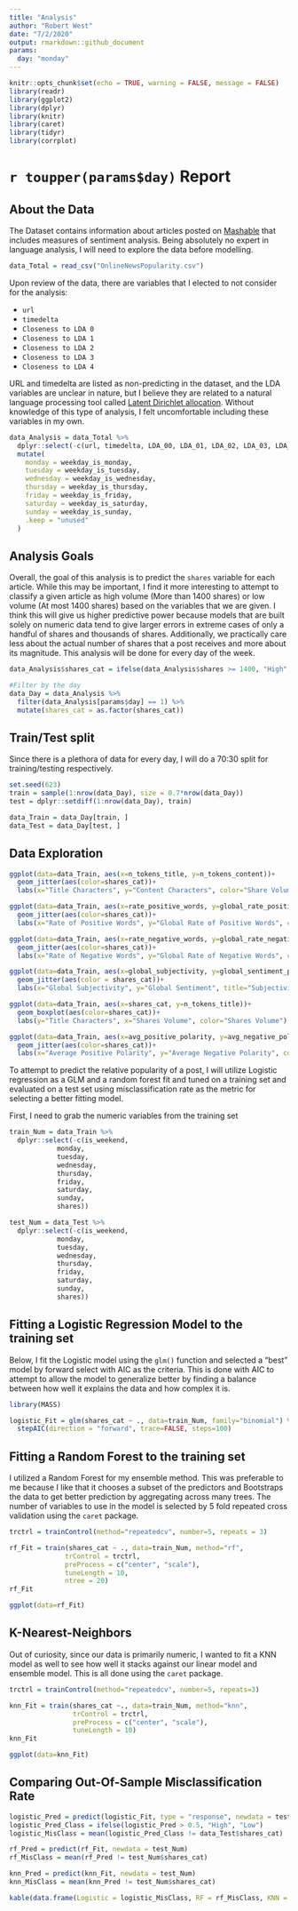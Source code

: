 ```yaml
---
title: "Analysis"
author: "Robert West"
date: "7/2/2020"
output: rmarkdown::github_document
params:
  day: "monday"
---
```


```r
knitr::opts_chunk$set(echo = TRUE, warning = FALSE, message = FALSE)
library(readr)
library(ggplot2)
library(dplyr)
library(knitr)
library(caret)
library(tidyr)
library(corrplot)
```

# `r toupper(params$day)` Report

## About the Data

The Dataset contains information about articles posted on [Mashable](https://mashable.com/) that includes measures of sentiment analysis. Being absolutely no expert in language analysis, I will need to explore the data before modelling. 
```r
data_Total = read_csv("OnlineNewsPopularity.csv")
```

Upon review of the data, there are variables that I elected to not consider for the analysis:  

* `url`  
* `timedelta`  
* `Closeness to LDA 0` 
* `Closeness to LDA 1`  
* `Closeness to LDA 2`  
* `Closeness to LDA 3`  
* `Closeness to LDA 4`  

URL and timedelta are listed as non-predicting in the dataset, and the LDA variables are unclear in nature, but I believe they are related to a natural language processing tool called [Latent Dirichlet allocation](https://en.wikipedia.org/wiki/Latent_Dirichlet_allocation). Without knowledge of this type of analysis, I felt uncomfortable including these variables in my own. 

```r
data_Analysis = data_Total %>%
  dplyr::select(-c(url, timedelta, LDA_00, LDA_01, LDA_02, LDA_03, LDA_04)) %>%
  mutate(
    monday = weekday_is_monday,
    tuesday = weekday_is_tuesday,
    wednesday = weekday_is_wednesday,
    thursday = weekday_is_thursday,
    friday = weekday_is_friday,
    saturday = weekday_is_saturday,
    sunday = weekday_is_sunday,
    .keep = "unused"
  )
```

## Analysis Goals
Overall, the goal of this analysis is to predict the `shares` variable for each article. While this may be important, I find it more interesting to attempt to classify a given article as high volume (More than 1400 shares) or low volume (At most 1400 shares) based on the variables that we are given. I think this will give us higher predictive power because models that are built solely on numeric data tend to give larger errors in extreme cases of only a handful of shares and thousands of shares. Additionally, we practically care less about the actual number of shares that a post receives and more about its magnitude. This analysis will be done for every day of the week. 

```r
data_Analysis$shares_cat = ifelse(data_Analysis$shares >= 1400, "High", "Low")

#Filter by the day
data_Day = data_Analysis %>% 
  filter(data_Analysis[params$day] == 1) %>%
  mutate(shares_cat = as.factor(shares_cat))
```

 
## Train/Test split
Since there is a plethora of data for every day, I will do a 70:30 split for training/testing respectively. 
```r
set.seed(623)
train = sample(1:nrow(data_Day), size = 0.7*nrow(data_Day))
test = dplyr::setdiff(1:nrow(data_Day), train)

data_Train = data_Day[train, ]
data_Test = data_Day[test, ]
```


## Data Exploration
```r
ggplot(data=data_Train, aes(x=n_tokens_title, y=n_tokens_content))+
  geom_jitter(aes(color=shares_cat))+
  labs(x="Title Characters", y="Content Characters", color="Share Volume", title="Title Vs Content in Characters")

ggplot(data=data_Train, aes(x=rate_positive_words, y=global_rate_positive_words))+
  geom_jitter(aes(color=shares_cat))+
  labs(x="Rate of Positive Words", y="Global Rate of Positive Words", color="Share Volume", title="Individual vs Global Positive Word Rate")

ggplot(data=data_Train, aes(x=rate_negative_words, y=global_rate_negative_words))+
  geom_jitter(aes(color=shares_cat))+
  labs(x="Rate of Negative Words", y="Global Rate of Negative Words", color="Share Volume", title="Individual vs Global Negative Word Rate")

ggplot(data=data_Train, aes(x=global_subjectivity, y=global_sentiment_polarity))+
  geom_jitter(aes(color = shares_cat))+
  labs(x="Global Subjectivity", y="Global Sentiment", title="Subjectivity Against Sentiment", color = "Share Volume")

ggplot(data=data_Train, aes(x=shares_cat, y=n_tokens_title))+
  geom_boxplot(aes(color=shares_cat))+
  labs(y="Title Characters", x="Shares Volume", color="Shares Volume")

ggplot(data=data_Train, aes(x=avg_positive_polarity, y=avg_negative_polarity))+
  geom_jitter(aes(color=shares_cat))+
  labs(x="Average Positive Polarity", y="Average Negative Polarity", color="Shares Volume", title="Average Positive vs Negative Polarity")
```


To attempt to predict the relative popularity of a post, I will utilize Logistic regression as a GLM and a random forest fit and tuned on a training set and evaluated on a test set using misclassification rate as the metric for selecting a better fitting model.

First, I need to grab the numeric variables from the training set
```r
train_Num = data_Train %>%
  dplyr::select(-c(is_weekend,
            monday,
            tuesday,
            wednesday,
            thursday,
            friday,
            saturday,
            sunday,
            shares))

test_Num = data_Test %>%
  dplyr::select(-c(is_weekend,
            monday,
            tuesday,
            wednesday,
            thursday,
            friday,
            saturday,
            sunday,
            shares))
```



## Fitting a Logistic Regression Model to the training set

Below, I fit the Logistic model using the `glm()` function and selected a "best" model by forward select with AIC as the criteria. This is done with AIC to attempt to allow the model to generalize better by finding a balance between how well it explains the data and how complex it is. 
```r
library(MASS)

logistic_Fit = glm(shares_cat ~ ., data=train_Num, family="binomial") %>%
  stepAIC(direction = "forward", trace=FALSE, steps=100)
```


## Fitting a Random Forest to the training set

I utilized a Random Forest for my ensemble method. This was preferable to me because I like that it chooses a subset of the predictors and Bootstraps the data to get better prediction by aggregating across many trees. The number of variables to use in the model is selected by 5 fold repeated cross validation using the `caret` package. 
```r
trctrl = trainControl(method="repeatedcv", number=5, repeats = 3)

rf_Fit = train(shares_cat ~ ., data=train_Num, method="rf",
              trControl = trctrl,
              preProcess = c("center", "scale"),
              tuneLength = 10,
              ntree = 20)
rf_Fit

ggplot(data=rf_Fit)
```

## K-Nearest-Neighbors

Out of curiosity, since our data is primarily numeric, I wanted to fit a KNN model as well to see how well it stacks against our linear model and ensemble model. This is all done using the `caret` package.
```r
trctrl = trainControl(method="repeatedcv", number=5, repeats=3)

knn_Fit = train(shares_cat ~., data=train_Num, method="knn",
                trControl = trctrl,
                preProcess = c("center", "scale"),
                tuneLength = 10)
knn_Fit

ggplot(data=knn_Fit)
```


## Comparing Out-Of-Sample Misclassification Rate
```r
logistic_Pred = predict(logistic_Fit, type = "response", newdata = test_Num)
logistic_Pred_Class = ifelse(logistic_Pred > 0.5, "High", "Low")
logistic_MisClass = mean(logistic_Pred_Class != data_Test$shares_cat)

rf_Pred = predict(rf_Fit, newdata = test_Num)
rf_MisClass = mean(rf_Pred != test_Num$shares_cat)

knn_Pred = predict(knn_Fit, newdata = test_Num)
knn_MisClass = mean(knn_Pred != test_Num$shares_cat)

kable(data.frame(Logistic = logistic_MisClass, RF = rf_MisClass, KNN = knn_MisClass), caption = "MisClassification Rate")
```

